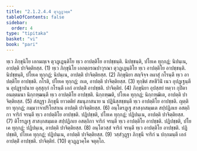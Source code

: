 ```yaml
---
title: "2.1.2.4.4 ตุวฏฺฏวคฺค"
tableOfContents: false
sidebar:
  order: 4
type: "tipitaka"
basket: "vi"
book: "pari"
---
```



<DynamicBreadcrumb />

<Division number="234" book="pari">

<Paragraph number="910" book="pari">
ทฺเว ภิกฺขุนิโย เอกมญฺเจ ตุวฏฺเฏนฺติโย ทฺเว อาปตฺติโย อาปชฺชนฺติ. นิปชฺชนฺติ, ปโยเค ทุกฺกฏํ; นิปนฺเน, อาปตฺติ ปาจิตฺติยสฺส. (1)
</Paragraph>

<Paragraph number="911" book="pari">
ทฺเว ภิกฺขุนิโย เอกตฺถรณปาวุรณา ตุวฏฺเฏนฺติโย ทฺเว อาปตฺติโย อาปชฺชนฺติ. นิปชฺชนฺติ, ปโยเค ทุกฺกฏํ; นิปนฺเน, อาปตฺติ ปาจิตฺติยสฺส. (2)
</Paragraph>

<Paragraph number="912" book="pari">
ภิกฺขุนิยา สญฺจิจฺจ อผาสุํ กโรนฺตี ทฺเว อาปตฺติโย อาปชฺชติ. กโรติ, ปโยเค ทุกฺกฏํ; กเต, อาปตฺติ ปาจิตฺติยสฺส. (3)
</Paragraph>

<Paragraph number="913" book="pari">
ทุกฺขิตํ สหชีวินิํ เนว อุปฏฺเฐนฺตี น อุปฏฺฐาปนาย อุสฺสุกฺกํ กโรนฺตี เอกํ อาปตฺติํ อาปชฺชติ. ปาจิตฺติยํ. (4)
</Paragraph>

<Paragraph number="914" book="pari">
ภิกฺขุนิยา อุปสฺสยํ ทตฺวา กุปิตา อนตฺตมนา นิกฺกฑฺฒนฺตี ทฺเว อาปตฺติโย อาปชฺชติ. นิกฺกฑฺฒติ, ปโยเค ทุกฺกฏํ; นิกฺกฑฺฒิเต, อาปตฺติ ปาจิตฺติยสฺส. (5)
</Paragraph>

<Paragraph number="915" book="pari">
สํสฏฺฐา ภิกฺขุนี ยาวตติยํ สมนุภาสนาย น ปฏินิสฺสชฺชนฺตี ทฺเว อาปตฺติโย อาปชฺชติ. ญตฺติยา ทุกฺกฏํ; กมฺมวาจาปริโยสาเน อาปตฺติ ปาจิตฺติยสฺส. (6)
</Paragraph>

<Paragraph number="916" book="pari">
อนฺโตรฏฺเฐ สาสงฺกสมฺมเต สปฺปฏิภเย อสตฺถิกา จาริกํ จรนฺตี ทฺเว อาปตฺติโย อาปชฺชติ. ปฏิปชฺชติ, ปโยเค ทุกฺกฏํ; ปฏิปนฺเน, อาปตฺติ ปาจิตฺติยสฺส. (7)
</Paragraph>

<Paragraph number="917" book="pari">
ติโรรฏฺเฐ สาสงฺกสมฺมเต สปฺปฏิภเย อสตฺถิกา จาริกํ จรนฺตี ทฺเว อาปตฺติโย อาปชฺชติ. ปฏิปชฺชติ, ปโยเค ทุกฺกฏํ; ปฏิปนฺเน, อาปตฺติ ปาจิตฺติยสฺส. (8)
</Paragraph>

<Paragraph number="918" book="pari">
อนฺโตวสฺสํ จาริกํ จรนฺตี ทฺเว อาปตฺติโย อาปชฺชติ. ปฏิปชฺชติ, ปโยเค ทุกฺกฏํ; ปฏิปนฺเน, อาปตฺติ ปาจิตฺติยสฺส. (9)
</Paragraph>

<Paragraph number="919" book="pari">
วสฺสํวุฏฺฐา ภิกฺขุนี จาริกํ น ปกฺกมนฺตี เอกํ อาปตฺติํ อาปชฺชติ. ปาจิตฺติยํ. (10)

</Paragraph>
</Division>

<Paragraph number="920" type="center" book="pari">
ตุวฏฺฏวคฺโค จตุตฺโถ.
</Paragraph>
